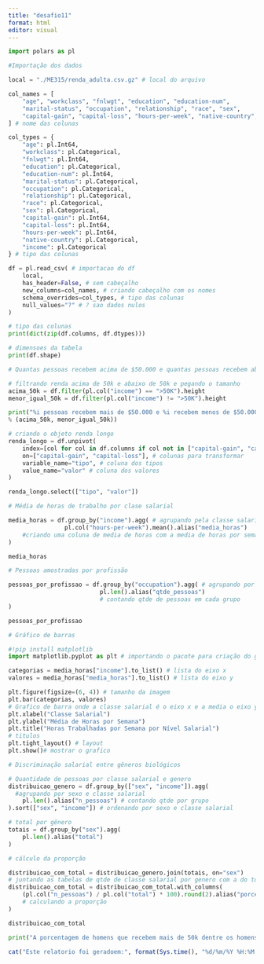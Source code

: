 ```yaml
---
title: "desafio11"
format: html
editor: visual
---
```


```python
import polars as pl
```

```python
#Importação dos dados

local = "./ME315/renda_adulta.csv.gz" # local do arquivo

col_names = [
    "age", "workclass", "fnlwgt", "education", "education-num",
    "marital-status", "occupation", "relationship", "race", "sex",
    "capital-gain", "capital-loss", "hours-per-week", "native-country", "income"
] # nome das colunas

col_types = {
    "age": pl.Int64,
    "workclass": pl.Categorical,
    "fnlwgt": pl.Int64,
    "education": pl.Categorical,
    "education-num": pl.Int64,
    "marital-status": pl.Categorical,
    "occupation": pl.Categorical,
    "relationship": pl.Categorical,
    "race": pl.Categorical,
    "sex": pl.Categorical,
    "capital-gain": pl.Int64,
    "capital-loss": pl.Int64,
    "hours-per-week": pl.Int64,
    "native-country": pl.Categorical,
    "income": pl.Categorical
} # tipo das colunas

df = pl.read_csv( # importacao do df
    local,
    has_header=False, # sem cabeçalho
    new_columns=col_names, # criando cabeçalho com os nomes
    schema_overrides=col_types, # tipo das colunas
    null_values="?" # ? sao dados nulos
)
```

```python
# tipo das colunas
print(dict(zip(df.columns, df.dtypes)))

# dimensoes da tabela
print(df.shape)

# Quantas pessoas recebem acima de $50.000 e quantas pessoas recebem abaixo deste limiar?

# filtrando renda acima de 50k e abaixo de 50k e pegando o tamanho
acima_50k = df.filter(pl.col("income") == ">50K").height
menor_igual_50k = df.filter(pl.col("income") != ">50K").height

print("%i pessoas recebem mais de $50.000 e %i recebem menos de $50.000"
% (acima_50k, menor_igual_50k))
```

```python
# criando o objeto renda longo
renda_longo = df.unpivot(
    index=[col for col in df.columns if col not in ["capital-gain", "capital-loss"]], # colunas que não serão transformadas
    on=["capital-gain", "capital-loss"], # colunas para transformar
    variable_name="tipo", # coluna dos tipos
    value_name="valor" # coluna dos valores
)

renda_longo.select(["tipo", "valor"])
```

```python
# Média de horas de trabalho por clase salarial

media_horas = df.group_by("income").agg( # agrupando pela classe salarial
                pl.col("hours-per-week").mean().alias("media_horas")
    #criando uma coluna de media de horas com a media de horas por semana
)

media_horas
```

```python
# Pessoas amostradas por profissão

pessoas_por_profissao = df.group_by("occupation").agg( # agrupando por profissão
                          pl.len().alias("qtde_pessoas")
                          # contando qtde de pessoas em cada grupo
)

pessoas_por_profissao
```

```python
# Gráfico de barras

#!pip install matplotlib
import matplotlib.pyplot as plt # importando o pacote para criação do grafico

categorias = media_horas["income"].to_list() # lista do eixo x
valores = media_horas["media_horas"].to_list() # lista do eixo y

plt.figure(figsize=(6, 4)) # tamanho da imagem
plt.bar(categorias, valores)
# Grafico de barra onde a classe salarial é o eixo x e a media o eixo y
plt.xlabel("Classe Salarial")
plt.ylabel("Média de Horas por Semana")
plt.title("Horas Trabalhadas por Semana por Nível Salarial")
# titulos
plt.tight_layout() # layout
plt.show()# mostrar o grafico
```

```python
# Discriminação salarial entre gêneros biológicos

# Quantidade de pessoas por classe salarial e genero
distribuicao_genero = df.group_by(["sex", "income"]).agg(
  #agrupando por sexo e classe salarial
    pl.len().alias("n_pessoas") # contando qtde por grupo
).sort(["sex", "income"]) # ordenando por sexo e classe salarial

# total por gênero
totais = df.group_by("sex").agg(
    pl.len().alias("total")
)

# cálculo da proporção

distribuicao_com_total = distribuicao_genero.join(totais, on="sex")
# juntando as tabelas de qtde de classe salarial por genero com a do total por genero
distribuicao_com_total = distribuicao_com_total.with_columns(
    (pl.col("n_pessoas") / pl.col("total") * 100).round(2).alias("porcentagem")
    # calculando a proporção 
)

distribuicao_com_total

print("A porcentagem de homens que recebem mais de 50k dentre os homens é 3x maior que a proporção de mulheres que recebem 50k dentre as mulheres. Sendo assim, existe uma clara discriminação salarial entre generos biologicos")
```

```r
cat("Este relatorio foi geradoem:", format(Sys.time(), "%d/%m/%Y %H:%M:%S"))
```
